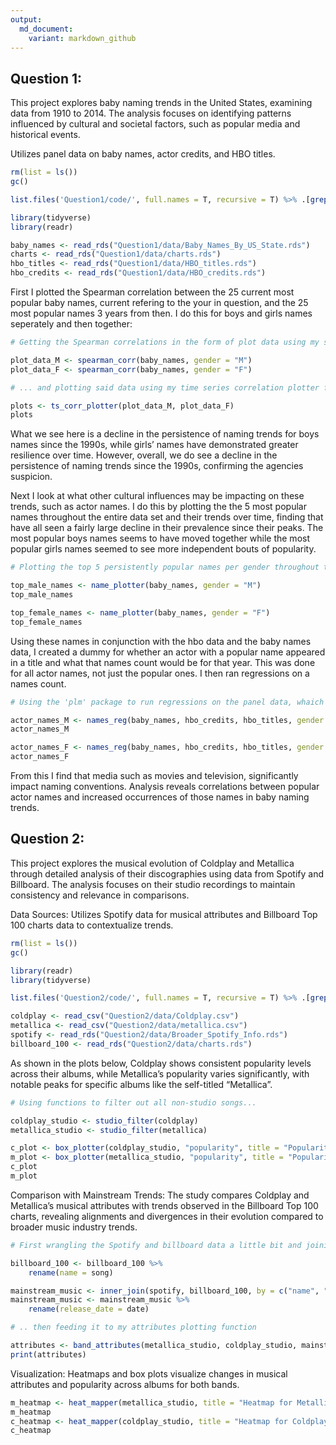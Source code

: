 ```yaml
---
output:
  md_document:
    variant: markdown_github
---
```


## Question 1:

This project explores baby naming trends in the United States, examining data from 1910 to 2014. The analysis focuses on identifying patterns influenced by cultural and societal factors, such as popular media and historical events.

Utilizes panel data on baby names, actor credits, and HBO titles.

```r

rm(list = ls())
gc() 

list.files('Question1/code/', full.names = T, recursive = T) %>% .[grepl('.R', .)] %>% as.list() %>% walk(~source(.))

library(tidyverse)
library(readr)

baby_names <- read_rds("Question1/data/Baby_Names_By_US_State.rds")
charts <- read_rds("Question1/data/charts.rds")
hbo_titles <- read_rds("Question1/data/HBO_titles.rds")
hbo_credits <- read_rds("Question1/data/HBO_credits.rds")

```

First I plotted the Spearman correlation between the 25 current most popular baby names, current refering to the your in question, and the 25 most popular names 3 years from then. I do this for boys and girls names seperately and then together:

```r

# Getting the Spearman correlations in the form of plot data using my spearman_plot function...

plot_data_M <- spearman_corr(baby_names, gender = "M")
plot_data_F <- spearman_corr(baby_names, gender = "F")

# ... and plotting said data using my time series correlation plotter function.

plots <- ts_corr_plotter(plot_data_M, plot_data_F)
plots

```
What we see here is a decline in the persistence of naming trends for boys names since the 1990s, while girls' names have demonstrated greater resilience over time. However, overall, we do see a decline in the persistence of naming trends since the 1990s, confirming the agencies suspicion.

Next I look at what other cultural influences may be impacting on these trends, such as actor names. I do this by plotting the the 5 most popular names throughout the entire data set and their trends over time, finding that have all seen a fairly large decline in their prevalence since their peaks. The most popular boys names seems to have moved together while the most popular girls names seemed to see more independent bouts of popularity. 

```r

# Plotting the top 5 persistently popular names per gender throughout the years

top_male_names <- name_plotter(baby_names, gender = "M")
top_male_names

top_female_names <- name_plotter(baby_names, gender = "F")
top_female_names

```
Using these names in conjunction with the hbo data and the baby names data, I created a dummy for whether an actor with a popular name appeared in a title and what that names count would be for that year. This was done for all actor names, not just the popular ones. I then ran regressions on a names count.

```r

# Using the 'plm' package to run regressions on the panel data, whaich I employ using my names_reg function

actor_names_M <- names_reg(baby_names, hbo_credits, hbo_titles, gender = "M")
actor_names_M

actor_names_F <- names_reg(baby_names, hbo_credits, hbo_titles, gender = "F")
actor_names_F

```

From this I find that media such as movies and television, significantly impact naming conventions. Analysis reveals correlations between popular actor names and increased occurrences of those names in baby naming trends.

## Question 2:

This project explores the musical evolution of Coldplay and Metallica through detailed analysis of their discographies using data from Spotify and Billboard. The analysis focuses on their studio recordings to maintain consistency and relevance in comparisons.

Data Sources: Utilizes Spotify data for musical attributes and Billboard Top 100 charts data to contextualize trends.

```r
rm(list = ls()) 
gc() 

library(readr)
library(tidyverse)

list.files('Question2/code/', full.names = T, recursive = T) %>% .[grepl('.R', .)] %>% as.list() %>% walk(~source(.))

coldplay <- read_csv("Question2/data/Coldplay.csv")
metallica <- read_csv("Question2/data/metallica.csv")
spotify <- read_rds("Question2/data/Broader_Spotify_Info.rds")
billboard_100 <- read_rds("Question2/data/charts.rds")

```

As shown in the plots below, Coldplay shows consistent popularity levels across their albums, while Metallica's popularity varies significantly, with notable peaks for specific albums like the self-titled "Metallica".

```r
# Using functions to filter out all non-studio songs...

coldplay_studio <- studio_filter(coldplay)
metallica_studio <- studio_filter(metallica)

c_plot <- box_plotter(coldplay_studio, "popularity", title = "Popularity by album (Coldplay)")
m_plot <- box_plotter(metallica_studio, "popularity", title = "Popularity by album (Metallica)")
c_plot
m_plot
```

Comparison with Mainstream Trends: The study compares Coldplay and Metallica's musical attributes with trends observed in the Billboard Top 100 charts, revealing alignments and divergences in their evolution compared to broader music industry trends.

```r
# First wrangling the Spotify and billboard data a little bit and joining them...

billboard_100 <- billboard_100 %>% 
    rename(name = song)

mainstream_music <- inner_join(spotify, billboard_100, by = c("name", "artist"))
mainstream_music <- mainstream_music %>% 
    rename(release_date = date)

# .. then feeding it to my attributes plotting function

attributes <- band_attributes(metallica_studio, coldplay_studio, mainstream_music, band_name1 = "Metallica", band_name2 = "Coldplay", band_name3 = "Billboard100")
print(attributes)
```
Visualization: Heatmaps and box plots visualize changes in musical attributes and popularity across albums for both bands.

```r
m_heatmap <- heat_mapper(metallica_studio, title = "Heatmap for Metallica Songs")
m_heatmap
c_heatmap <- heat_mapper(coldplay_studio, title = "Heatmap for Coldplay Songs")
c_heatmap
```

